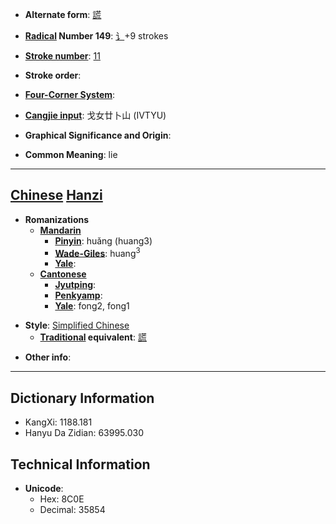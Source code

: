 * '''Alternate form''': [[謊]]

* '''[[Wiktionary:Chinese radical index| Radical]] Number 149''': [[Wiktionary:Chinese radical index 讠|讠]]+9 strokes

* '''[[Wiktionary:Chinese total strokes index|Stroke number]]''': [[Wiktionary:Chinese total strokes index 11|11]]

* '''Stroke order''': 

* '''[[Wiktionary:Chinese four corner index|Four-Corner System]]''': 

* '''[[Wiktionary:Chinese Cangjie index|Cangjie input]]''': 戈女廿卜山 (IVTYU)

* '''Graphical Significance and Origin''': 

* '''Common Meaning''': lie

----

== [[Chinese]] [[Hanzi]] ==

* '''Romanizations'''
** '''[[Mandarin]]'''
*** '''[[Pinyin]]''': huǎng (huang3)
*** '''[[Wade-Giles]]''': huang<sup>3</sup>
*** '''[[Yale]]''': 
** '''[[Cantonese]]'''
*** '''[[Jyutping]]''':
*** '''[[Penkyamp]]''': 
*** '''[[Yale]]''': fong2, fong1

* '''Style''': [[Simplified Chinese]] 
** '''[[Traditional Chinese|Traditional]] equivalent''': [[謊]]

* '''Other info''': 

----

== Dictionary Information ==

* KangXi: 1188.181
* Hanyu Da Zidian: 63995.030

== Technical Information ==

* '''Unicode''':
** Hex: 8C0E
** Decimal: 35854